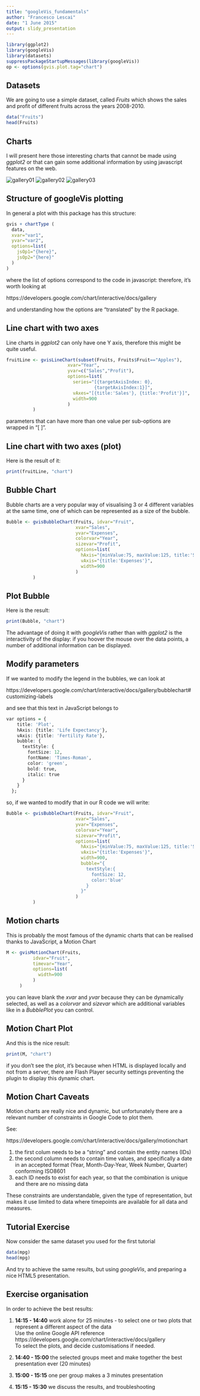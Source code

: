 ```yaml
---
title: "googleVis_fundamentals"
author: "Francesco Lescai"
date: "1 June 2015"
output: slidy_presentation
---
```


```r
library(ggplot2)
library(googleVis)
library(datasets)
suppressPackageStartupMessages(library(googleVis))
op <- options(gvis.plot.tag="chart")
```

## Datasets

We are going to use a simple dataset, called *Fruits* which shows the sales and profit of different fruits across the years 2008-2010.

```r
data("Fruits")
head(Fruits)
```

## Charts

I will present here those interesting charts that cannot be made using *ggplot2* or that can gain some additional information by using javascript features on the web.

![gallery01](chart01.png)
![gallery02](chart02.png)
![gallery03](chart03.png)


## Structure of googleVis plotting

In general a plot with this package has this structure:

```r
gvis + chartType (
  data,
  xvar="var1",
  yvar="var2",
  options=list(
    jsOp1="{here}",
    jsOp2="{here}"
  )
)
```

where the list of options correspond to the code in javascript: therefore, it's worth looking at

https://developers.google.com/chart/interactive/docs/gallery

and understanding how the options are "translated" by the R package.

## Line chart with two axes

Line charts in *ggplot2* can only have one Y axis, therefore this might be quite useful.

```r
fruitLine <- gvisLineChart(subset(Fruits, Fruits$Fruit=="Apples"), 
                       xvar="Year", 
                       yvar=c("Sales","Profit"),
                       options=list(
                         series="[{targetAxisIndex: 0},
                                 {targetAxisIndex:1}]",
                         vAxes="[{title:'Sales'}, {title:'Profit'}]",
                         width=900
                       )
          )
```

parameters that can have more than one value per sub-options are wrapped in "[ ]".

## Line chart with two axes (plot)

Here is the result of it:

```r
print(fruitLine, "chart")
```


## Bubble Chart

Bubble charts are a very popular way of visualising 3 or 4 different variables at the same time, one of which can be represented as a size of the bubble.

```r
Bubble <- gvisBubbleChart(Fruits, idvar="Fruit", 
                          xvar="Sales", 
                          yvar="Expenses",
                          colorvar="Year", 
                          sizevar="Profit",
                          options=list(
                            hAxis="{minValue:75, maxValue:125, title:'Sales'}",
                            vAxis="{title:'Expenses'}",
                            width=900
                          )
          )
```


## Plot Bubble

Here is the result:

```r
print(Bubble, "chart")
```

The advantage of doing it with *googleVis* rather than with *ggplot2* is the interactivity of the display:
if you hoover the mouse over the data points, a number of additional information can be displayed.


## Modify parameters

If we wanted to modify the legend in the bubbles, we can look at

https://developers.google.com/chart/interactive/docs/gallery/bubblechart#customizing-labels

and see that this text in JavaScript belongs to

```r
var options = {
    title: 'Plot',
    hAxis: {title: 'Life Expectancy'},
    vAxis: {title: 'Fertility Rate'},
    bubble: {
      textStyle: {
        fontSize: 12,
        fontName: 'Times-Roman',
        color: 'green',
        bold: true,
        italic: true
      }
    }
  };
```

so, if we wanted to modify that in our R code we will write:

```r
Bubble <- gvisBubbleChart(Fruits, idvar="Fruit", 
                          xvar="Sales", 
                          yvar="Expenses",
                          colorvar="Year", 
                          sizevar="Profit",
                          options=list(
                            hAxis="{minValue:75, maxValue:125, title:'Sales'}",
                            vAxis="{title:'Expenses'}",
                            width=900,
                            bubble="{
                              textStyle:{
                                fontSize: 12,
                                color:'blue'
                              }
                            }"
                          )
          )
```


## Motion charts

This is probably the most famous of the dynamic charts that can be realised thanks to JavaScript, a Motion Chart

```r
M <- gvisMotionChart(Fruits, 
          idvar="Fruit", 
          timevar="Year",
          options=list(
            width=900
          )
     )
```

you can leave blank the *xvar* and *yvar* because they can be dynamically selected, as well as a *colorvar* and *sizevar* which are additional variables like in a *BubblePlot* you can control.

## Motion Chart Plot

And this is the nice result:

```r
print(M, "chart")
```

if you don't see the plot, it's because when HTML is displayed locally and not from a server, there are Flash Player security settings preventing the plugin to display this dynamic chart.


## Motion Chart Caveats

Motion charts are really nice and dynamic, but unfortunately there are a relevant number of constraints in Google Code to plot them.

See:

https://developers.google.com/chart/interactive/docs/gallery/motionchart

1. the first colum needs to be a "string" and contain the entity names (IDs)
2. the second column needs to contain time values, and specifically a date in an accepted format (Year, Month-Day-Year, Week Number, Quarter) conforming ISO8601
3. each ID needs to exist for each year, so that the combination is unique and there are no missing data

These constraints are understandable, given the type of representation, but makes it use limited to data where timepoints are available for all data and measures.

## Tutorial Exercise

Now consider the same dataset you used for the first tutorial

```r
data(mpg)
head(mpg)
```

And try to achieve the same results, but using *googleVis*, and preparing a nice HTML5 presentation.

## Exercise organisation

In order to achieve the best results:

1. **14:15 - 14:40** work alone for 25 minutes - to select one or two plots that represent a different aspect of the data      
Use the online Google API reference        
https://developers.google.com/chart/interactive/docs/gallery        
To select the plots, and decide customisations if needed.

2. **14:40 - 15:00** the selected groups meet and make together the best presentation ever (20 minutes)

3. **15:00 - 15:15** one per group makes a 3 minutes presentation

4. **15:15 - 15:30** we discuss the results, and troubleshooting


